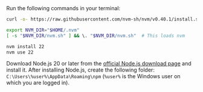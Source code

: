 <Tabs groupId="operating-systems" className="small-tabs">
<TabItem value="maclinux" label="macOS or Linux">
   Run the following commands in your terminal:

   ```bash
curl -o- https://raw.githubusercontent.com/nvm-sh/nvm/v0.40.1/install.sh | bash

export NVM_DIR="$HOME/.nvm"
[ -s "$NVM_DIR/nvm.sh" ] && \. "$NVM_DIR/nvm.sh"  # This loads nvm

nvm install 22
nvm use 22
   ```
</TabItem>
<TabItem value="win-ps" label="Windows">

Download Node.js 20 or later from the [official Node.js download page](https://nodejs.org/en/download) and install it.
After installing Node.js, create the following folder: `C:\Users\%user%\AppData\Roaming\npm`
(`%user%` is the Windows user on which you are logged in).
</TabItem>
</Tabs>